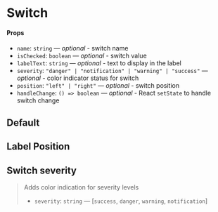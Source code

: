 
<Meta title="Components/Switch" component={Switch} />

# Switch

#### Props

- `name`: `string` — _optional_ - switch name
- `isChecked`: `boolean` — _optional_ - switch value
- `labelText`: `string` — _optional_ - text to display in the label
- `severity`: `"danger" | "notification" | "warning" | "success"` — _optional_ - color indicator status for switch
- `position`: `"left" | "right"` — _optional_ - switch position
- `handleChange`: `() => boolean` — _optional_ - React `setState` to handle switch change

## Default

<Preview>
  <Story name="default">
    <Switch labelText="My Switch Button" />
  </Story>
</Preview>

## Label Position

<Preview>
  <Story name="position">
    <GnuiContainer>
      <Switch name="label-left" position="left" labelText="My Switch Button" />
      <Spacer height="1rem" />
      <Switch
        name="label-right"
        position="right"
        labelText="My Switch Button"
      />
    </GnuiContainer>
  </Story>
</Preview>

## Switch severity

> Adds color indication for severity levels
>
> - `severity`: `string` — [`success`, `danger`, `warning`, `notification`]

<Preview>
  <Story name="severity">
    <GnuiContainer>
      <Switch
        name="label1"
        severity="warning"
        labelText="My Switch Button Warning"
      />
      <Spacer height="1rem" />
      <Switch
        name="label2"
        severity="danger"
        labelText="My Switch Button Danger"
      />
      <Spacer height="1rem" />
      <Switch
        name="label3"
        severity="success"
        labelText="My Switch Button Success"
      />
      <Spacer height="1rem" />
      <Switch
        name="label4"
        severity="notification"
        labelText="My Switch Button Notification"
      />
    </GnuiContainer>
  </Story>
</Preview>
